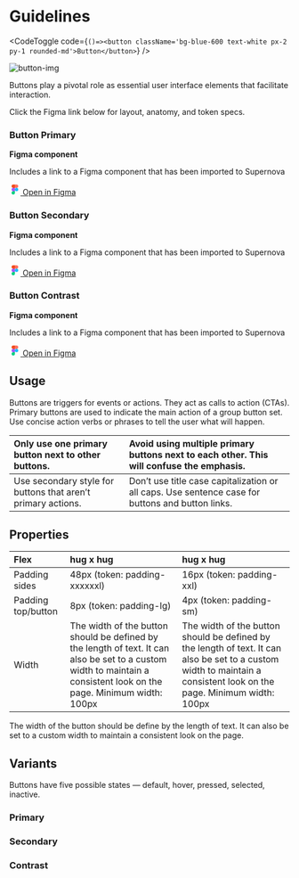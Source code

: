 
# Guidelines


<CodeToggle code={`
()=><button className='bg-blue-600 text-white px-2 py-1 rounded-md'>Button</button>
`} />


<img src="https://studio-assets.supernova.io/design-systems/23040/5fe49a81-b6bf-48fa-bb7f-20c7591c4b43.png" alt="button-img" />

  Buttons play a pivotal role as essential user interface elements that facilitate interaction.

  <Callout type="info">
  Click the Figma link below for layout, anatomy, and token specs.
</Callout>

  ### Button Primary

  <Callout type="info" title="Figma Component">
    <div className="flex justify-between">
        <div>
            <strong>Figma component</strong>
            <p>Includes a link to a Figma component that has been imported to Supernova</p>
        </div>
        <div>
            <a href="https://www.figma.com/file/XK6QYydn0IKxAYPkE4MAFm?node-id=6:5574" target="_blank" className="flex items-center gap-2">
                <svg xmlns="http://www.w3.org/2000/svg" width="20" height="20" viewBox="0 0 24 24" fill="none">
                    <path fill="#F24E1E" d="M4.8 4.8c0-2.04 1.56-3.6 3.6-3.6H12v7.2H8.4c-2.04 0-3.6-1.56-3.6-3.6Z"></path>
                    <path fill="#A259FF" d="M4.8 12c0-2.04 1.56-3.6 3.6-3.6H12v7.2H8.4c-2.04 0-3.6-1.56-3.6-3.6Z"></path>
                    <path fill="#0ACF83" d="M8.4 22.8c2.04 0 3.6-1.56 3.6-3.6v-3.6H8.4c-2.04 0-3.6 1.56-3.6 3.6s1.56 3.6 3.6 3.6Z"></path>
                    <path fill="#1ABCFE" d="M15.6 15.6a3.6 3.6 0 1 0 0-7.2 3.6 3.6 0 0 0 0 7.2Z"></path>
                    <path fill="#FF7262" d="M12 1.2h3.6c2.04 0 3.6 1.56 3.6 3.6s-1.56 3.6-3.6 3.6H12V1.2Z"></path>
                </svg> 
                <span>Open in Figma</span>
            </a>
        </div>
  </div>
</Callout>

  ### Button Secondary

  <Callout type="info" title="Figma Component">
    <div className="flex justify-between">
        <div>
            <strong>Figma component</strong>
            <p>Includes a link to a Figma component that has been imported to Supernova</p>
        </div>
        <div>
            <a href="https://www.figma.com/file/XK6QYydn0IKxAYPkE4MAFm?node-id=6:5574" target="_blank" className="flex items-center gap-2">
                <svg xmlns="http://www.w3.org/2000/svg" width="20" height="20" viewBox="0 0 24 24" fill="none">
                    <path fill="#F24E1E" d="M4.8 4.8c0-2.04 1.56-3.6 3.6-3.6H12v7.2H8.4c-2.04 0-3.6-1.56-3.6-3.6Z"></path>
                    <path fill="#A259FF" d="M4.8 12c0-2.04 1.56-3.6 3.6-3.6H12v7.2H8.4c-2.04 0-3.6-1.56-3.6-3.6Z"></path>
                    <path fill="#0ACF83" d="M8.4 22.8c2.04 0 3.6-1.56 3.6-3.6v-3.6H8.4c-2.04 0-3.6 1.56-3.6 3.6s1.56 3.6 3.6 3.6Z"></path>
                    <path fill="#1ABCFE" d="M15.6 15.6a3.6 3.6 0 1 0 0-7.2 3.6 3.6 0 0 0 0 7.2Z"></path>
                    <path fill="#FF7262" d="M12 1.2h3.6c2.04 0 3.6 1.56 3.6 3.6s-1.56 3.6-3.6 3.6H12V1.2Z"></path>
                </svg> 
                <span>Open in Figma</span>
            </a>
        </div>
  </div>
</Callout>

  ### Button Contrast

  <Callout type="info" title="Figma Component">
    <div className="flex justify-between">
        <div>
            <strong>Figma component</strong>
            <p>Includes a link to a Figma component that has been imported to Supernova</p>
        </div>
        <div>
            <a href="https://www.figma.com/file/XK6QYydn0IKxAYPkE4MAFm?node-id=6:5574" target="_blank" className="flex items-center gap-2">
                <svg xmlns="http://www.w3.org/2000/svg" width="20" height="20" viewBox="0 0 24 24" fill="none">
                    <path fill="#F24E1E" d="M4.8 4.8c0-2.04 1.56-3.6 3.6-3.6H12v7.2H8.4c-2.04 0-3.6-1.56-3.6-3.6Z"></path>
                    <path fill="#A259FF" d="M4.8 12c0-2.04 1.56-3.6 3.6-3.6H12v7.2H8.4c-2.04 0-3.6-1.56-3.6-3.6Z"></path>
                    <path fill="#0ACF83" d="M8.4 22.8c2.04 0 3.6-1.56 3.6-3.6v-3.6H8.4c-2.04 0-3.6 1.56-3.6 3.6s1.56 3.6 3.6 3.6Z"></path>
                    <path fill="#1ABCFE" d="M15.6 15.6a3.6 3.6 0 1 0 0-7.2 3.6 3.6 0 0 0 0 7.2Z"></path>
                    <path fill="#FF7262" d="M12 1.2h3.6c2.04 0 3.6 1.56 3.6 3.6s-1.56 3.6-3.6 3.6H12V1.2Z"></path>
                </svg> 
                <span>Open in Figma</span>
            </a>
        </div>
  </div>
</Callout>

  ## Usage

  Buttons are triggers for events or actions. They act as calls to action (CTAs). Primary buttons are used to indicate the main action of a group button set. Use concise action verbs or phrases to tell the user what will happen.

  | Only use one primary button next to other buttons. | Avoid using multiple primary buttons next to each other. This will confuse the emphasis.|
  |:---------------------------------------------------|:----------------------------------------------------|
  | Use secondary style for buttons that aren’t primary actions. | Don’t use title case capitalization or all caps. Use sentence case for buttons and button links. |

  ## Properties

  | Flex | hug x hug | hug x hug |
  |:-----|:----------|:----------|
  |Padding sides | 48px (token: padding-xxxxxxl) | 16px (token: padding-xxl) |
  | Padding top/button | 8px (token: padding-lg) | 4px (token: padding-sm) |
  | Width | The width of the button should be defined by the length of text. It can also be set to a custom width to maintain a consistent look on the page. Minimum width: 100px | The width of the button should be defined by the length of text. It can also be set to a custom width to maintain a consistent look on the page. Minimum width: 100px |

  The width of the button should be define by the length of text. It can also be set to a custom width to maintain a consistent look on the page.

  ## Variants

  Buttons have five possible states — default, hover, pressed, selected, inactive.

  ### Primary

  ### Secondary

  ### Contrast